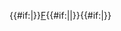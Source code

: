 {{#if:{{{3|}}}|<sup>{{{3}}}</sup>}}[[氟|F]]{{#if:{{{1|}}}|<sub>{{{1}}}</sub>|}}{{#if:{{{2|}}}|<sup>{{{2}}}</sup>}}<noinclude>

[[Category:化學符號模板|{{PAGENAME}}]]